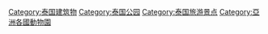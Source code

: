
[[Category:泰国建筑物|Category:泰国建筑物]]
[[Category:泰国公园|Category:泰国公园]]
[[Category:泰国旅游景点|Category:泰国旅游景点]]
[[Category:亞洲各國動物園|Category:亞洲各國動物園]]